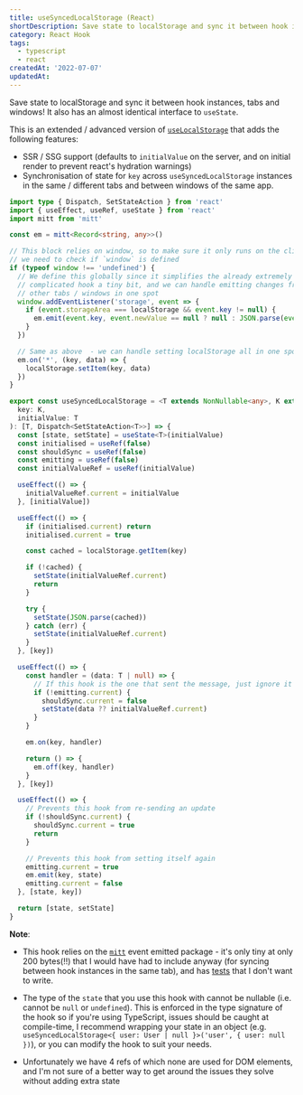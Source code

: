```yaml
---
title: useSyncedLocalStorage (React)
shortDescription: Save state to localStorage and sync it between hook instances, tabs and windows!
category: React Hook
tags:
  - typescript
  - react
createdAt: '2022-07-07'
updatedAt:
---
```


Save state to localStorage and sync it between hook instances, tabs and windows! It also has an
almost identical interface to `useState`.

This is an extended / advanced version of [`useLocalStorage`](/snippets/use-local-storage) that adds
the following features:

- SSR / SSG support (defaults to `initialValue` on the server, and on initial render to prevent
  react's hydration warnings)
- Synchronisation of state for `key` across `useSyncedLocalStorage` instances in the same /
  different tabs and between windows of the same app.

```ts
import type { Dispatch, SetStateAction } from 'react'
import { useEffect, useRef, useState } from 'react'
import mitt from 'mitt'

const em = mitt<Record<string, any>>()

// This block relies on window, so to make sure it only runs on the client
// we need to check if `window` is defined
if (typeof window !== 'undefined') {
  // We define this globally since it simplifies the already extremely
  // complicated hook a tiny bit, and we can handle emitting changes from
  // other tabs / windows in one spot
  window.addEventListener('storage', event => {
    if (event.storageArea === localStorage && event.key != null) {
      em.emit(event.key, event.newValue == null ? null : JSON.parse(event.newValue))
    }
  })

  // Same as above  - we can handle setting localStorage all in one spot
  em.on('*', (key, data) => {
    localStorage.setItem(key, data)
  })
}

export const useSyncedLocalStorage = <T extends NonNullable<any>, K extends string>(
  key: K,
  initialValue: T
): [T, Dispatch<SetStateAction<T>>] => {
  const [state, setState] = useState<T>(initialValue)
  const initialised = useRef(false)
  const shouldSync = useRef(false)
  const emitting = useRef(false)
  const initialValueRef = useRef(initialValue)

  useEffect(() => {
    initialValueRef.current = initialValue
  }, [initialValue])

  useEffect(() => {
    if (initialised.current) return
    initialised.current = true

    const cached = localStorage.getItem(key)

    if (!cached) {
      setState(initialValueRef.current)
      return
    }

    try {
      setState(JSON.parse(cached))
    } catch (err) {
      setState(initialValueRef.current)
    }
  }, [key])

  useEffect(() => {
    const handler = (data: T | null) => {
      // If this hook is the one that sent the message, just ignore it
      if (!emitting.current) {
        shouldSync.current = false
        setState(data ?? initialValueRef.current)
      }
    }

    em.on(key, handler)

    return () => {
      em.off(key, handler)
    }
  }, [key])

  useEffect(() => {
    // Prevents this hook from re-sending an update
    if (!shouldSync.current) {
      shouldSync.current = true
      return
    }

    // Prevents this hook from setting itself again
    emitting.current = true
    em.emit(key, state)
    emitting.current = false
  }, [state, key])

  return [state, setState]
}
```

**Note**:

- This hook relies on the [`mitt`](https://github.com/developit/mitt) event emitted package - it's
  only tiny at only 200 bytes(!!) that I would have had to include anyway (for syncing between hook
  instances in the same tab), and has
  [tests](https://github.com/developit/mitt/blob/main/test/index_test.ts) that I don't want to
  write.

- The type of the `state` that you use this hook with cannot be nullable (i.e. cannot be `null` or
  `undefined`). This is enforced in the type signature of the hook so if you're using TypeScript,
  issues should be caught at compile-time, I recommend wrapping your state in an object (e.g.
  `useSyncedLocalStorage<{ user: User | null }>('user', { user: null })`), or you can modify the
  hook to suit your needs.

- Unfortunately we have 4 refs of which none are used for DOM elements, and I'm not sure of a better
  way to get around the issues they solve without adding extra state
